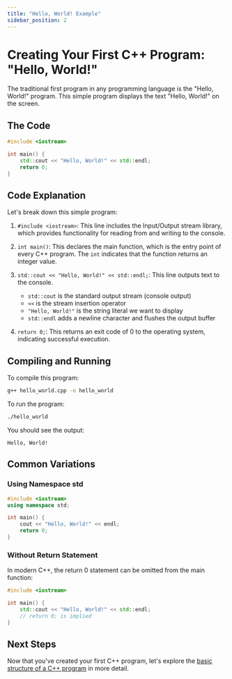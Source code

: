 ```yaml
---
title: "Hello, World! Example"
sidebar_position: 2
---
```


# Creating Your First C++ Program: "Hello, World!"

The traditional first program in any programming language is the "Hello, World!" program. This simple program displays the text "Hello, World!" on the screen.

## The Code

```cpp
#include <iostream>

int main() {
    std::cout << "Hello, World!" << std::endl;
    return 0;
}
```

## Code Explanation

Let's break down this simple program:

1. `#include <iostream>`: This line includes the Input/Output stream library, which provides functionality for reading from and writing to the console.

2. `int main()`: This declares the main function, which is the entry point of every C++ program. The `int` indicates that the function returns an integer value.

3. `std::cout << "Hello, World!" << std::endl;`: This line outputs text to the console.
   - `std::cout` is the standard output stream (console output)
   - `<<` is the stream insertion operator
   - `"Hello, World!"` is the string literal we want to display
   - `std::endl` adds a newline character and flushes the output buffer

4. `return 0;`: This returns an exit code of 0 to the operating system, indicating successful execution.

## Compiling and Running

To compile this program:

```bash
g++ hello_world.cpp -o hello_world
```

To run the program:

```bash
./hello_world
```

You should see the output:
```
Hello, World!
```

## Common Variations

### Using Namespace std

```cpp
#include <iostream>
using namespace std;

int main() {
    cout << "Hello, World!" << endl;
    return 0;
}
```

### Without Return Statement

In modern C++, the return 0 statement can be omitted from the main function:

```cpp
#include <iostream>

int main() {
    std::cout << "Hello, World!" << std::endl;
    // return 0; is implied
}
```

## Next Steps

Now that you've created your first C++ program, let's explore the [basic structure of a C++ program](./basic-structure) in more detail.